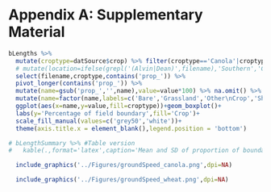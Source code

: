 \newpage

# Appendix A: Supplementary Material {-}

```r
bLengths %>% 
  mutate(croptype=datSource$crop) %>% filter(croptype=='Canola'|croptype=='Wheat') %>% 
  # mutate(location=ifelse(grepl('(Alvin|Dean)',filename),'Southern','Central')) %>% 
  select(filename,croptype,contains('prop_')) %>% 
  pivot_longer(contains('prop_')) %>% 
  mutate(name=gsub('prop_','',name),value=value*100) %>% na.omit() %>%
  mutate(name=factor(name,labels=c('Bare','Grassland','Other\nCrop','Shelterbelt','Standard','Wetland'))) %>% 
  ggplot(aes(x=name,y=value,fill=croptype))+geom_boxplot()+
  labs(y='Percentage of field boundary',fill='Crop')+
  scale_fill_manual(values=c('grey50','white'))+
  theme(axis.title.x = element_blank(),legend.position = 'bottom')

# bLengthSummary %>% #Table version
#   kable(.,format='latex',caption='Mean and SD of proportion of boundary types across all fields, along with the number of fields bordered by at least some of the boundary type.',col.names = c('Type','Mean','SD','Number of Fields'),digits = c(1,4,4,1),escape = FALSE)

```


```r
  include_graphics('../Figures/groundSpeed_canola.png',dpi=NA)
```

```r
  include_graphics('../Figures/groundSpeed_wheat.png',dpi=NA)
```
